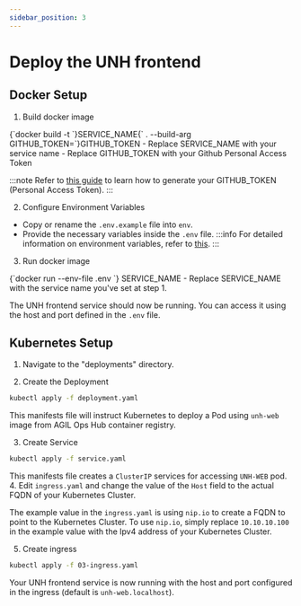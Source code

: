 ```yaml
---
sidebar_position: 3
---
```



# Deploy the UNH frontend

## Docker Setup

1. Build docker image
<CodeBlock language="bash">
{`docker build -t `}<span className="highlight">SERVICE_NAME</span>{` . --build-arg GITHUB_TOKEN=`}<span className="highlight">GITHUB_TOKEN</span>
</CodeBlock>
- Replace <span className="highlight">SERVICE_NAME</span> with your service name
- Replace <span className="highlight">GITHUB_TOKEN</span> with your Github Personal Access Token

   :::note
   Refer to [this guide](https://docs.github.com/en/authentication/keeping-your-account-and-data-secure/managing-your-personal-access-tokens) to learn how to generate your GITHUB_TOKEN (Personal Access Token).
   :::

2. Configure Environment Variables
- Copy or rename the `.env.example` file into `env`.
- Provide the necessary variables inside the `.env` file.
  :::info
  For detailed information on environment variables, refer to [this](./enviroment.mdx).
  :::

3. Run docker image
<CodeBlock language="bash">
{`docker run --env-file .env `} <span className="highlight">SERVICE_NAME</span>
</CodeBlock>
- Replace <span className="highlight">SERVICE_NAME</span> with the service name you've set at step 1.

The UNH frontend service should now be running. You can access it using the host and port defined in the `.env` file.

## Kubernetes Setup

1. Navigate to the "deployments" directory.

2. Create the Deployment

```bash
kubectl apply -f deployment.yaml
```

This manifests file will instruct Kubernetes to deploy a Pod using `unh-web` image from AGIL Ops Hub container registry.

3. Create Service

```bash
kubectl apply -f service.yaml
```

This manifests file creates a `ClusterIP` services for accessing `UNH-WEB` pod. 4. Edit `ingress.yaml` and change the value of the `Host` field to the actual FQDN of your Kubernetes Cluster.

The example value in the `ingress.yaml` is using `nip.io` to create a FQDN to point to the Kubernetes Cluster.
To use `nip.io`, simply replace `10.10.10.100` in the example value with the Ipv4 address of your Kubernetes Cluster.

5. Create ingress

```bash
kubectl apply -f 03-ingress.yaml
```

Your UNH frontend service is now running with the host and port configured in the ingress (default is `unh-web.localhost`).

